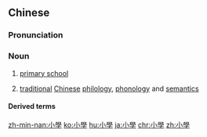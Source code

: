 {{also|小学}}
==Chinese==
{{zh-forms|s=小学}}

===Pronunciation===
{{zh-pron
|m=xiǎoxué
|c=siu2 hok6
|h=pfs=séu-ho̍k
|mn=tw:sió-ha̍k/xm,qz,zz,twv:sió-o̍h
|mn-t=siou2 hag8/siao2 hag8
|mn-t_note=siou2 hag8 - Chaozhou
|w=2xiau hhoq
|cat=n
}}

===Noun===
{{zh-noun}}

# [[primary school]]
#: {{zh-x|我 的 孩子{zi} 正在 小學 讀書。|My child is currently in '''primary school'''.}}
# {{lb|zh|historical}} [[traditional]] [[Chinese]] [[philology]], [[phonology]] and [[semantics]]

====Derived terms====
{{zh-der|小學生|小學雞}}

{{zh-cat|Schools|Elementary}}

[[zh-min-nan:小學]]
[[ko:小學]]
[[hu:小學]]
[[ja:小學]]
[[chr:小學]]
[[zh:小學]]